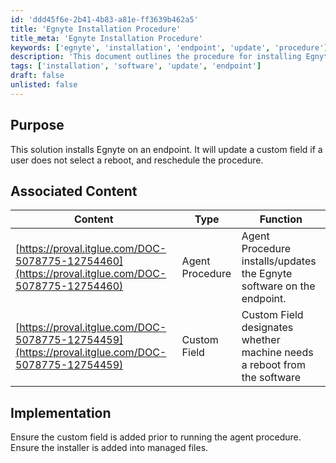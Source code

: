 ```yaml
---
id: 'ddd45f6e-2b41-4b83-a81e-ff3639b462a5'
title: 'Egnyte Installation Procedure'
title_meta: 'Egnyte Installation Procedure'
keywords: ['egnyte', 'installation', 'endpoint', 'update', 'procedure']
description: 'This document outlines the procedure for installing Egnyte on an endpoint, including how to manage custom fields for reboot requirements and rescheduling the installation process if necessary.'
tags: ['installation', 'software', 'update', 'endpoint']
draft: false
unlisted: false
---
```

## Purpose

This solution installs Egnyte on an endpoint. It will update a custom field if a user does not select a reboot, and reschedule the procedure.

## Associated Content

| Content                                                                 | Type             | Function                                                               |
|-------------------------------------------------------------------------|------------------|------------------------------------------------------------------------|
| [https://proval.itglue.com/DOC-5078775-12754460](https://proval.itglue.com/DOC-5078775-12754460) | Agent Procedure   | Agent Procedure installs/updates the Egnyte software on the endpoint.  |
| [https://proval.itglue.com/DOC-5078775-12754459](https://proval.itglue.com/DOC-5078775-12754459) | Custom Field      | Custom Field designates whether machine needs a reboot from the software |

## Implementation

Ensure the custom field is added prior to running the agent procedure. Ensure the installer is added into managed files.











